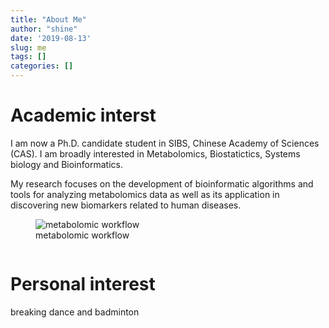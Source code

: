 ```yaml
---
title: "About Me"
author: "shine"
date: '2019-08-13'
slug: me
tags: []
categories: []
---
```

# Academic interst
I am now a Ph.D. candidate student in SIBS, Chinese Academy of Sciences (CAS). 
I am broadly interested in Metabolomics, Biostatictics, Systems biology and Bioinformatics.

My research focuses on the development of bioinformatic algorithms and tools 
for analyzing metabolomics data as well as its application in discovering new 
biomarkers related to human diseases. 

![metabolomic workflow](study design.jpg)
```
```
# Personal interest
breaking dance and badminton
```
```
